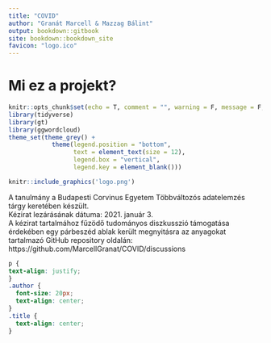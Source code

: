 ```yaml
---
title: "COVID"
author: "Granát Marcell & Mazzag Bálint"
output: bookdown::gitbook
site: bookdown::bookdown_site
favicon: "logo.ico"
---
```


# Mi ez a projekt? {#index}

```r
knitr::opts_chunk$set(echo = T, comment = "", warning = F, message = F, cache = T, error = T)
library(tidyverse)
library(gt)
library(ggwordcloud)
theme_set(theme_grey() + 
            theme(legend.position = "bottom", 
                  text = element_text(size = 12), 
                  legend.box = "vertical", 
                  legend.key = element_blank()))
```

```r
knitr::include_graphics('logo.png')
```


A tanulmány a Budapesti Corvinus Egyetem Többváltozós adatelemzés tárgy keretében készült.\
Kézirat lezárásának dátuma: 2021. január 3.\
A kézirat tartalmához fűzödő tudományos diszkusszió támogatása érdekében egy párbeszéd ablak került megnyitásra az anyagokat tartalmazó GitHub repository oldalán: https://github.com/MarcellGranat/COVID/discussions



```css
p {
text-align: justify;
}
.author {
  font-size: 20px;
  text-align: center;
} 
.title {
  text-align: center;
}
```